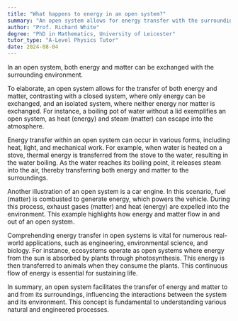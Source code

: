 ```yaml
---
title: "What happens to energy in an open system?"
summary: "An open system allows for energy transfer with the surroundings, enabling interactions that can influence the system's state and behavior."
author: "Prof. Richard White"
degree: "PhD in Mathematics, University of Leicester"
tutor_type: "A-Level Physics Tutor"
date: 2024-08-04
---
```


In an open system, both energy and matter can be exchanged with the surrounding environment.

To elaborate, an open system allows for the transfer of both energy and matter, contrasting with a closed system, where only energy can be exchanged, and an isolated system, where neither energy nor matter is exchanged. For instance, a boiling pot of water without a lid exemplifies an open system, as heat (energy) and steam (matter) can escape into the atmosphere.

Energy transfer within an open system can occur in various forms, including heat, light, and mechanical work. For example, when water is heated on a stove, thermal energy is transferred from the stove to the water, resulting in the water boiling. As the water reaches its boiling point, it releases steam into the air, thereby transferring both energy and matter to the surroundings.

Another illustration of an open system is a car engine. In this scenario, fuel (matter) is combusted to generate energy, which powers the vehicle. During this process, exhaust gases (matter) and heat (energy) are expelled into the environment. This example highlights how energy and matter flow in and out of an open system.

Comprehending energy transfer in open systems is vital for numerous real-world applications, such as engineering, environmental science, and biology. For instance, ecosystems operate as open systems where energy from the sun is absorbed by plants through photosynthesis. This energy is then transferred to animals when they consume the plants. This continuous flow of energy is essential for sustaining life.

In summary, an open system facilitates the transfer of energy and matter to and from its surroundings, influencing the interactions between the system and its environment. This concept is fundamental to understanding various natural and engineered processes.
    
